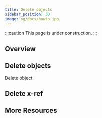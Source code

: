```yaml
---
title: Delete objects
sidebar_position: 30
image: og/docs/howto.jpg
---
```


:::caution This page is under construction.
:::

## Overview

## Delete objects

Delete object

## Delete x-ref

## More Resources


<DocsMoreResources />

